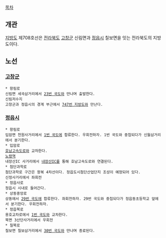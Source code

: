 [[목차]]
== 개관 ==
[[지방도]] 제708호선은 [[전라북도]] [[고창군]] 신림면과 [[정읍시]] 칠보면을 잇는 전라북도의 지방도이다.

== 노선 ==
=== [[고창군]] ===
 * 왕림로
 신림면 세곡삼거리에서 [[23번 국도]]와 만나며 출발한다.
 신림저수지
 고창군과 정읍시의 경계 부근에서 [[747번 지방도]]와 만난다.
=== [[정읍시]] ===
 * 왕림로
 입암면 천원사거리에서 [[1번 국도]]에 합류한다. 우회전하자. 1번 국도와 중첩되다가 신월삼거리에서 분기한다.
 * 입암로
 [[호남고속도로]]와 교차한다.
 [[노령역]]
 내장산IC 사거리에서 [[내장산IC]]를 통해 호남고속도로와 연결된다.
 * 첨단과학로
 첨단과학로 구간은 왕복 4차선이다. 정읍도시첨단산업단지 조성이 예정되어 있다.
 신정사거리에서 좌회전
 * 정읍사로
 정읍시 시내로 들어간다.
 * 상동중앙로
 상동에서 [[29번 국도]]에 합류한다. 좌회전하자. 29번 국도와 중첩되다가 정읍동초등학교 앞에서 분기한다. 우회전하자.
 * 정읍북로
 용호교차로에서 [[1번 국도]]와 교차한다.
 북면 3산단사거리에서 우회전
 * 칠북로
 칠보면 칠보삼거리에서 [[30번 국도]]와 만나며 종료된다.
 
